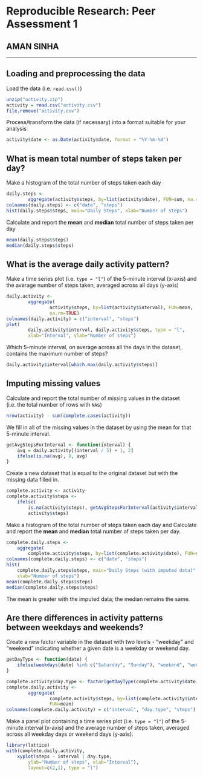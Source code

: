 # Reproducible Research: Peer Assessment 1
## AMAN SINHA
* * *


## Loading and preprocessing the data
Load the data (i.e. `read.csv()`)
```r
unzip("activity.zip")
activity = read.csv("activity.csv")
file.remove("activity.csv")
```

Process/transform the data (if necessary) into a format suitable for your 
analysis
```r
activity$date <- as.Date(activity$date, format = "%Y-%m-%d")
```


## What is mean total number of steps taken per day?
Make a histogram of the total number of steps taken each day
```r
daily.steps <- 
        aggregate(activity$steps, by=list(activity$date), FUN=sum, na.rm=TRUE)
colnames(daily.steps) <- c("date", "steps")
hist(daily.steps$steps, main="Daily Steps", xlab="Number of steps")
```

Calculate and report the **mean** and **median** total number of steps taken per day
```r
mean(daily.steps$steps)
median(daily.steps$steps)
```


## What is the average daily activity pattern?
Make a time series plot (i.e. `type = "l"`) of the 5-minute interval (x-axis) and the average number of steps taken, averaged across all days (y-axis)
```r
daily.activity <- 
        aggregate(
                activity$steps, by=list(activity$interval), FUN=mean, 
                na.rm=TRUE)
colnames(daily.activity) = c("interval", "steps")
plot(
        daily.activity$interval, daily.activity$steps, type = "l", 
        xlab="Interval", ylab="Number of steps")
```

Which 5-minute interval, on average across all the days in the dataset, contains the maximum number of steps?
```r
daily.activity$interval[which.max(daily.activity$steps)]
```


## Imputing missing values
Calculate and report the total number of missing values in the dataset (i.e. the 
total number of rows with `NA`s)
```r
nrow(activity) - sum(complete.cases(activity))
```

We fill in all of the missing values in the dataset by using the mean for that 
5-minute interval.

```r
getAvgStepsForInterval <- function(interval) {
    avg = daily.activity[(interval / 5) + 1, 2]
    ifelse(is.na(avg), 0, avg)
}
```

Create a new dataset that is equal to the original dataset but with the missing data filled in.

```r
complete.activity <- activity
complete.activity$steps <- 
    ifelse(
        is.na(activity$steps), getAvgStepsForInterval(activity$interval), 
        activity$steps)
```

Make a histogram of the total number of steps taken each day and Calculate and report the **mean** and **median** total number of steps taken per day. 

```r
complete.daily.steps <- 
    aggregate(
        complete.activity$steps, by=list(complete.activity$date), FUN=sum)
colnames(complete.daily.steps) <- c("date", "steps")
hist(
    complete.daily.steps$steps, main="Daily Steps (with imputed data)", 
    xlab="Number of steps")
mean(complete.daily.steps$steps)
median(complete.daily.steps$steps)
```

The mean is greater with the imputed data; the median remains the same. 

## Are there differences in activity patterns between weekdays and weekends?
Create a new factor variable in the dataset with two levels - "weekday" and "weekend" indicating whether a given date is a weekday or weekend day.

```r
getDayType <- function(date) {
    ifelse(weekdays(date) %in% c("Saturday", "Sunday"), "weekend", "weekday")
}

complete.activity$day.type <- factor(getDayType(complete.activity$date))
complete.daily.activity <- 
        aggregate(
                complete.activity$steps, by=list(complete.activity$interval, complete.activity$day.type), 
                FUN=mean)
colnames(complete.daily.activity) = c("interval", "day.type", "steps")
```

Make a panel plot containing a time series plot (i.e. `type = "l"`) of the 5-minute interval (x-axis) and the average number of steps taken, averaged across all weekday days or weekend days (y-axis). 

```r
library(lattice) 
with(complete.daily.activity, 
    xyplot(steps ~ interval | day.type, 
        ylab="Number of steps", xlab="Interval"), 
        layout=c(2,1), type = "l")
```
